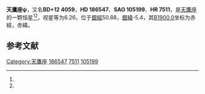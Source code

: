 {{Starbox begin
| name = 天鷹座ψ
}}
{{Starbox observe
| epoch = [[J2000.0|J2000.0]]
| constell = [[天鷹座|天鷹座]]<ref name=SIMBAD>{{cite web
 | url=http://simbad.u-strasbg.fr/simbad/sim-id?Ident=HR+7511
 | title=Pulsating variable Star
 | publisher=Centre de Données astronomiques de Strasbourg
 | work=SIMBAD
 | accessdate=2012-07-13
 | archive-date=2019-06-09
 | archive-url=https://web.archive.org/web/20190609131548/http://simbad.u-strasbg.fr/simbad/sim-id?Ident=HR+7511
 | dead-url=no
 }}</ref><ref name=DATA>{{cite web
 | url=http://vizier.u-strasbg.fr/viz-bin/VizieR-5?-out.add=.&-source=5050&-corr=PK=HR&-out.max=9999&HR=7511
 | title=VizieR Detailed Page
 | accessdate=2012-07-13
 | archive-date=2019-06-06
 | archive-url=https://web.archive.org/web/20190606110548/http://vizier.u-strasbg.fr/viz-bin/VizieR-5?-out.add=.&-source=5050&-corr=PK=HR&-out.max=9999&HR=7511
 | dead-url=no
 }}</ref>
| 星官 = 
| ra = {{RA|19|44|34.1}}<ref name=SIMBAD /><ref name=DATA />
| dec = {{DEC|+13|18|10}}<ref name=SIMBAD /><ref name=DATA />
| appmag_v = 6.26<ref name=SIMBAD /><ref name=DATA />
}}
{{Starbox character
| class = B9III-IV<ref name=SIMBAD /><ref name=DATA />
| b-v = -0.03<ref name=SIMBAD /><ref name=DATA />
| u-b = -0.21<ref name=SIMBAD /><ref name=DATA />
| r-i = <ref name=SIMBAD /><ref name=DATA />
| variable = 
}}
{{Starbox astrometry
| radial_v = -0.21
| prop_mo_ra = -18
| parallax = 
| p_error = 
}}
{{Starbox catalog
| names =BD+12 4059，[[SAO星表|SAO]] 105199，[[HD星表|HD]] 186547，[[HR星表|HR]] 7511}}
{{Starbox reference |Simbad=HR+7511}}
{{Starbox end}}

'''天鷹座ψ'''，又名'''BD+12 4059'''，'''HD 186547'''、'''SAO 105199'''、'''HR 7511'''，是[[天鷹座|天鷹座]]的一颗恒星<ref name=SIMBAD /><ref name=DATA />，视星等为6.26，位于[[銀道座標系|銀經]]50.88，[[銀道座標系|銀緯]]-5.4，其[[B1900.0|B1900.0]]坐标为赤經{{RA|19|39|55}}，赤緯{{DEC|+13|-5.4|46}}。

== 参考文献 ==
{{reflist}}

{{star-stub}}

{{天鷹座恒星}}
{{星官|河鼓|3|9}}
[[Category:天鷹座|Category:天鷹座]]
[[Category:HD和HDE天體|186547]]
[[Category:HR天體|7511]]
[[Category:SAO天體|105199]]